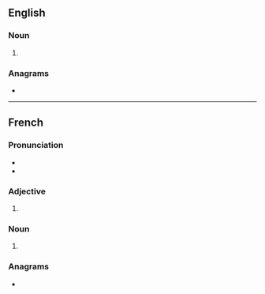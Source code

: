 ==English==

===Noun===
{{head|en|noun form}}

# {{plural of|en|tzigane}}

===Anagrams===
* {{anagrams|en|a=aeginstz|teazings}}

----

==French==

===Pronunciation===
* {{fr-IPA|tsiganes}}
* {{audio|fr|LL-Q150 (fra)-Lepticed7-tziganes.wav|Audio}}

===Adjective===
{{head|fr|adjective form}}

# {{plural of|fr|tzigane}}

===Noun===
{{head|fr|noun form|g=m-p|g2=f-p}}

# {{plural of|fr|tzigane}}

===Anagrams===
* {{l|fr|stagniez}}